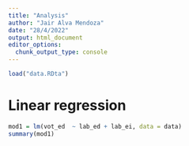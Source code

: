 ```yaml
---
title: "Analysis"
author: "Jair Alva Mendoza"
date: "28/4/2022"
output: html_document
editor_options: 
  chunk_output_type: console
---
```


```r
load("data.RDta")
```

# Linear regression
```r
mod1 = lm(vot_ed  ~ lab_ed + lab_ei, data = data)
summary(mod1)
```

